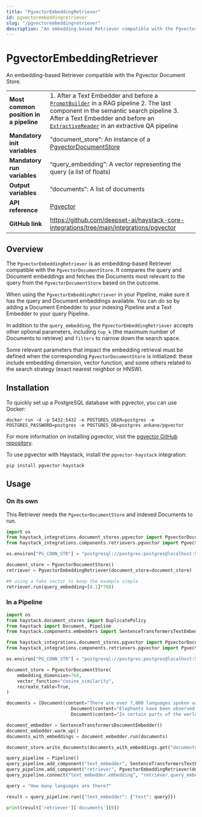 ```yaml
---
title: "PgvectorEmbeddingRetriever"
id: pgvectorembeddingretriever
slug: "/pgvectorembeddingretriever"
description: "An embedding-based Retriever compatible with the Pgvector Document Store."
---
```


# PgvectorEmbeddingRetriever

An embedding-based Retriever compatible with the Pgvector Document Store.

|  |  |
| --- | --- |
| **Most common position in a pipeline** | 1. After a Text Embedder and before a [`PromptBuilder`](../builders/promptbuilder.mdx)   in a RAG pipeline 2. The last component in the semantic search pipeline 3. After a Text Embedder and before an [`ExtractiveReader`](../readers/extractivereader.mdx)   in an extractive QA pipeline |
| **Mandatory init variables**           | "document_store": An instance of a [PgvectorDocumentStore](../../document-stores/pgvectordocumentstore.mdx)                                                                                                                                                                                     |
| **Mandatory run variables**            | “query_embedding”: A vector representing the query (a list of floats)                                                                                                                                                                                                     |
| **Output variables**                   | “documents”: A list of documents                                                                                                                                                                                                                                          |
| **API reference**                      | [Pgvector](/reference/integrations-pgvector)                                                                                                                                                                                                                                     |
| **GitHub link**                        | https://github.com/deepset-ai/haystack-core-integrations/tree/main/integrations/pgvector                                                                                                                                                                                |

## Overview

The `PgvectorEmbeddingRetriever` is an embedding-based Retriever compatible with the `PgvectorDocumentStore`. It compares the query and Document embeddings and fetches the Documents most relevant to the query from the `PgvectorDocumentStore` based on the outcome.

When using the `PgvectorEmbeddingRetriever` in your Pipeline, make sure it has the query and Document embeddings available. You can do so by adding a Document Embedder to your indexing Pipeline and a Text Embedder to your query Pipeline.

In addition to the `query_embedding`, the `PgvectorEmbeddingRetriever` accepts other optional parameters, including `top_k` (the maximum number of Documents to retrieve) and `filters` to narrow down the search space.

Some relevant parameters that impact the embedding retrieval must be defined when the corresponding `PgvectorDocumentStore` is initialized: these include embedding dimension, vector function, and some others related to the search strategy (exact nearest neighbor or HNSW).

## Installation

To quickly set up a PostgreSQL database with pgvector, you can use Docker:

```shell
docker run -d -p 5432:5432 -e POSTGRES_USER=postgres -e POSTGRES_PASSWORD=postgres -e POSTGRES_DB=postgres ankane/pgvector
```

For more information on installing pgvector, visit the [pgvector GitHub repository](https://github.com/pgvector/pgvector).

To use pgvector with Haystack, install the `pgvector-haystack` integration:

```shell
pip install pgvector-haystack
```

## Usage

### On its own

This Retriever needs the `PgvectorDocumentStore` and indexed Documents to run.

```python
import os
from haystack_integrations.document_stores.pgvector import PgvectorDocumentStore
from haystack_integrations.components.retrievers.pgvector import PgvectorEmbeddingRetriever

os.environ["PG_CONN_STR"] = "postgresql://postgres:postgres@localhost:5432/postgres"

document_store = PgvectorDocumentStore()
retriever = PgvectorEmbeddingRetriever(document_store=document_store)

## using a fake vector to keep the example simple
retriever.run(query_embedding=[0.1]*768)
```

### In a Pipeline

```python
import os
from haystack.document_stores import DuplicatePolicy
from haystack import Document, Pipeline
from haystack.components.embedders import SentenceTransformersTextEmbedder, SentenceTransformersDocumentEmbedder

from haystack_integrations.document_stores.pgvector import PgvectorDocumentStore
from haystack_integrations.components.retrievers.pgvector import PgvectorEmbeddingRetriever

os.environ["PG_CONN_STR"] = "postgresql://postgres:postgres@localhost:5432/postgres"

document_store = PgvectorDocumentStore(
    embedding_dimension=768,
    vector_function="cosine_similarity",
    recreate_table=True,
)

documents = [Document(content="There are over 7,000 languages spoken around the world today."),
						Document(content="Elephants have been observed to behave in a way that indicates a high level of self-awareness, such as recognizing themselves in mirrors."),
						Document(content="In certain parts of the world, like the Maldives, Puerto Rico, and San Diego, you can witness the phenomenon of bioluminescent waves.")]

document_embedder = SentenceTransformersDocumentEmbedder()  
document_embedder.warm_up()
documents_with_embeddings = document_embedder.run(documents)

document_store.write_documents(documents_with_embeddings.get("documents"), policy=DuplicatePolicy.OVERWRITE)

query_pipeline = Pipeline()
query_pipeline.add_component("text_embedder", SentenceTransformersTextEmbedder())
query_pipeline.add_component("retriever", PgvectorEmbeddingRetriever(document_store=document_store))
query_pipeline.connect("text_embedder.embedding", "retriever.query_embedding")

query = "How many languages are there?"

result = query_pipeline.run({"text_embedder": {"text": query}})

print(result['retriever']['documents'][0])
```